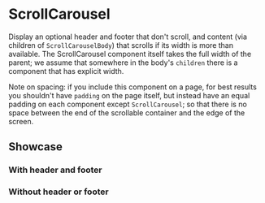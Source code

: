 
<Meta title="ScrollCarousel" component={ScrollCarousel} />

# ScrollCarousel

Display an optional header and footer that don't scroll, and content (via
children of `ScrollCarouselBody`) that scrolls if its width is more than
available.  The ScrollCarousel component itself takes the full width of the
parent; we assume that somewhere in the body's `children` there is a component
that has explicit width.

Note on spacing: if you include this component on a page, for best results you
shouldn't have `padding` on the page itself, but instead have an equal padding
on each component except `ScrollCarousel`; so that there is no space between the end
of the scrollable container and the edge of the screen.

<Props of={ScrollCarousel} />

## Showcase
### With header and footer
<Preview>
  <Story name="ScrollCarousel with header and footer">
    <ScrollCarousel>
      <TestHeader />
      <ScrollCarouselBody>
        <TestCards />
      </ScrollCarouselBody>
      <TestFooter />
    </ScrollCarousel>
  </Story>
</Preview>

### Without header or footer
<Preview>
  <Story name="ScrollCarousel without header or footer">
    <ScrollCarousel>
      <ScrollCarouselBody>
        <TestCards />
      </ScrollCarouselBody>
    </ScrollCarousel>
  </Story>
</Preview>
